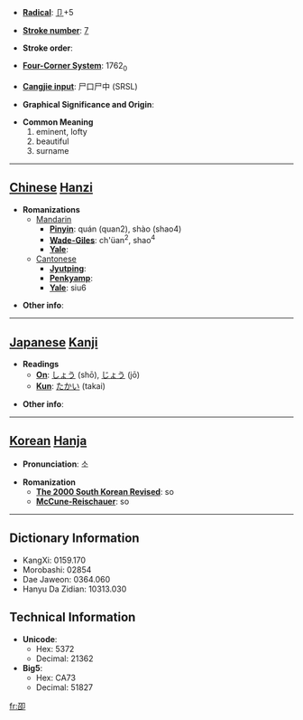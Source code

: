* '''[[Wiktionary:Chinese radical index| Radical]]''': [[Wiktionary:Chinese radical index 卩|卩]]+5

* '''[[Wiktionary:Chinese total strokes index|Stroke number]]''': [[Wiktionary:Chinese total strokes index 7|7]]

* '''Stroke order''': 

* '''[[Wiktionary:Chinese four corner index|Four-Corner System]]''': 1762<sub>0</sub>

* '''[[Wiktionary:Chinese Cangjie index|Cangjie input]]''': 尸口尸中 (SRSL)

* '''Graphical Significance and Origin''': 

* '''Common Meaning'''
*#eminent, lofty
*# beautiful
*# surname


----

== [[Chinese]] [[Hanzi]] ==

* '''Romanizations'''
** [[Mandarin]]
*** '''[[Pinyin]]''': quán (quan2), shào (shao4)
*** '''[[Wade-Giles]]''': ch'üan<sup>2</sup>, shao<sup>4</sup>
*** '''[[Yale]]''': 
**[[Cantonese]]
***'''[[Jyutping]]''':
***'''[[Penkyamp]]''': 
***'''[[Yale]]''': siu6

* '''Other info''': 

----

== [[Japanese]] [[Kanji]] ==

* '''Readings'''
** '''[[On]]''': [[しょう]] (shō), [[じょう]] (jō)
** '''[[Kun]]''': [[たかい]] (takai)

* '''Other info''':  

----

== [[Korean]] [[Hanja]] ==

* '''Pronunciation''': 소

* '''Romanization'''
** '''[[The 2000 South Korean Revised Romanization|The 2000 South Korean Revised]]''': so
** '''[[McCune-Reischauer]]''': so

----

== Dictionary Information ==

* KangXi: 0159.170
* Morobashi: 02854
* Dae Jaweon: 0364.060
* Hanyu Da Zidian: 10313.030

== Technical Information ==

* '''Unicode''':
** Hex: 5372
** Decimal: 21362
* '''Big5''':
** Hex: CA73
** Decimal: 51827

[[fr:卲]]